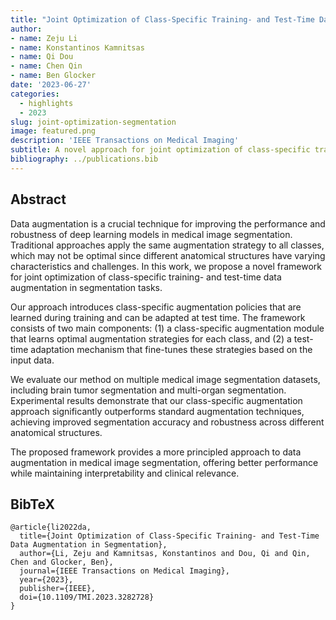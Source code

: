 ```yaml
---
title: "Joint Optimization of Class-Specific Training- and Test-Time Data Augmentation in Segmentation"
author: 
- name: Zeju Li
- name: Konstantinos Kamnitsas
- name: Qi Dou
- name: Chen Qin
- name: Ben Glocker
date: '2023-06-27'
categories:
  - highlights
  - 2023
slug: joint-optimization-segmentation
image: featured.png
description: 'IEEE Transactions on Medical Imaging'
subtitle: A novel approach for joint optimization of class-specific training and test-time data augmentation in medical image segmentation tasks.
bibliography: ../publications.bib
---
```


## Abstract

Data augmentation is a crucial technique for improving the performance and robustness of deep learning models in medical image segmentation. Traditional approaches apply the same augmentation strategy to all classes, which may not be optimal since different anatomical structures have varying characteristics and challenges. In this work, we propose a novel framework for joint optimization of class-specific training- and test-time data augmentation in segmentation tasks.

Our approach introduces class-specific augmentation policies that are learned during training and can be adapted at test time. The framework consists of two main components: (1) a class-specific augmentation module that learns optimal augmentation strategies for each class, and (2) a test-time adaptation mechanism that fine-tunes these strategies based on the input data.

We evaluate our method on multiple medical image segmentation datasets, including brain tumor segmentation and multi-organ segmentation. Experimental results demonstrate that our class-specific augmentation approach significantly outperforms standard augmentation techniques, achieving improved segmentation accuracy and robustness across different anatomical structures.

The proposed framework provides a more principled approach to data augmentation in medical image segmentation, offering better performance while maintaining interpretability and clinical relevance.

## BibTeX

```{=html}
<pre class="quarto-appendix-bibtex" data-clipboard-text="@article{li2022da,
  title={Joint Optimization of Class-Specific Training- and Test-Time Data Augmentation in Segmentation},
  author={Li, Zeju and Kamnitsas, Konstantinos and Dou, Qi and Qin, Chen and Glocker, Ben},
  journal={IEEE Transactions on Medical Imaging},
  year={2023},
  publisher={IEEE},
  doi={10.1109/TMI.2023.3282728}
}"><code>@article{li2022da,
  title={Joint Optimization of Class-Specific Training- and Test-Time Data Augmentation in Segmentation},
  author={Li, Zeju and Kamnitsas, Konstantinos and Dou, Qi and Qin, Chen and Glocker, Ben},
  journal={IEEE Transactions on Medical Imaging},
  year={2023},
  publisher={IEEE},
  doi={10.1109/TMI.2023.3282728}
}</code></pre>
``` 